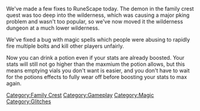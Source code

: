 {{Update|date = 10 April 2002}}

We've made a few fixes to RuneScape today. The demon in the family crest quest was too deep into the wilderness, which was causing a major pking problem and wasn't too popular, so we've now moved it the wilderness dungeon at a much lower wilderness. 

We've fixed a bug with magic spells which people were abusing to rapidly fire multiple bolts and kill other players unfairly. 

Now you can drink a potion even if your stats are already boosted. Your stats will still not go higher than the maxmium the potion allows, but this means emptying vials you don't want is easier, and you don't have to wait for the potions effects to fully wear off before boosting your stats to max again.

[[Category:Updates|{{PAGENAME}}]]
[[Category:Family Crest]]
[[Category:Gameplay]]
[[Category:Magic]]
[[Category:Glitches]]
